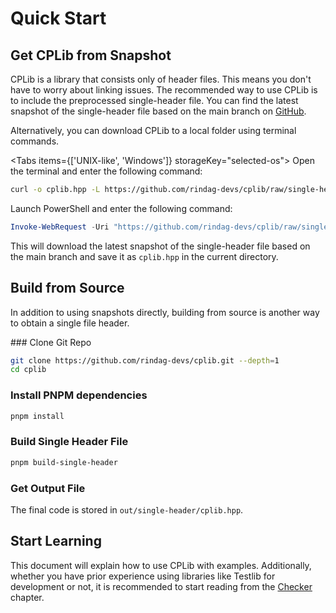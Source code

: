 
# Quick Start

## Get CPLib from Snapshot

CPLib is a library that consists only of header files. This means you don't have to worry about linking issues. The recommended way to use CPLib is to include the preprocessed single-header file. You can find the latest snapshot of the single-header file based on the main branch on [GitHub](https://github.com/rindag-devs/cplib/blob/single-header-snapshot/cplib.hpp).

Alternatively, you can download CPLib to a local folder using terminal commands.

<Tabs items={['UNIX-like', 'Windows']} storageKey="selected-os">
<Tab>
Open the terminal and enter the following command:

```bash
curl -o cplib.hpp -L https://github.com/rindag-devs/cplib/raw/single-header-snapshot/cplib.hpp
```
</Tab>
<Tab>
Launch PowerShell and enter the following command:

```powershell
Invoke-WebRequest -Uri "https://github.com/rindag-devs/cplib/raw/single-header-snapshot/cplib.hpp" -OutFile "cplib.hpp"
```
</Tab>
</Tabs>

This will download the latest snapshot of the single-header file based on the main branch and save it as `cplib.hpp` in the current directory.

## Build from Source

In addition to using snapshots directly, building from source is another way to obtain a single file header.

<Steps>
### Clone Git Repo

```bash
git clone https://github.com/rindag-devs/cplib.git --depth=1
cd cplib
```

### Install PNPM dependencies

```bash
pnpm install
```

### Build Single Header File

```bash
pnpm build-single-header
```

### Get Output File

The final code is stored in `out/single-header/cplib.hpp`.
</Steps>

## Start Learning

This document will explain how to use CPLib with examples. Additionally, whether you have prior experience using libraries like Testlib for development or not, it is recommended to start reading from the [Checker](/user-guide/checker) chapter.
